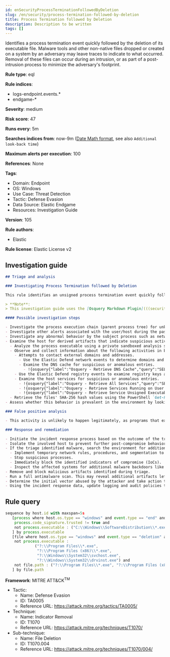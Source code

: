 ```yaml
---
id: enSecurityProcessTerminationFollowedByDeletion
slug: /en/security/process-termination-followed-by-deletion
title: Process Termination followed by Deletion
description: Description to be written
tags: []
---
```


<div id="process-termination-followed-by-deletion"></div>

Identifies a process termination event quickly followed by the deletion of its executable file. Malware tools and other non-native files dropped or created on a system by an adversary may leave traces to indicate to what occurred. Removal of these files can occur during an intrusion, or as part of a post-intrusion process to minimize the adversary's footprint.

**Rule type**: eql

**Rule indices**:

* logs-endpoint.events.*
* endgame-*

**Severity**: medium

**Risk score**: 47

**Runs every**: 5m

**Searches indices from**: now-9m ([Date Math format](((ref))/common-options.html#date-math), see also <DocLink id="enSecurityRulesUiCreate" section="set-the-rules-schedule">`Additional look-back time`</DocLink>)

**Maximum alerts per execution**: 100

**References**: None

**Tags**:

* Domain: Endpoint
* OS: Windows
* Use Case: Threat Detection
* Tactic: Defense Evasion
* Data Source: Elastic Endgame
* Resources: Investigation Guide

**Version**: 105

**Rule authors**:

* Elastic

**Rule license**: Elastic License v2

## Investigation guide

```markdown
## Triage and analysis

### Investigating Process Termination followed by Deletion

This rule identifies an unsigned process termination event quickly followed by the deletion of its executable file. Attackers can delete programs after their execution in an attempt to cover their tracks in a host.

> **Note**:
> This investigation guide uses the [Osquery Markdown Plugin](((security-guide))/invest-guide-run-osquery.html) introduced in Elastic Stack version 8.5.0. Older Elastic Stack versions will display unrendered Markdown in this guide.

#### Possible investigation steps

- Investigate the process execution chain (parent process tree) for unknown processes. Examine their executable files for prevalence, whether they are located in expected locations, and if they are signed with valid digital signatures.
- Investigate other alerts associated with the user/host during the past 48 hours.
- Investigate any abnormal behavior by the subject process such as network connections, registry or file modifications, command line and any spawned child processes.
- Examine the host for derived artifacts that indicate suspicious activities:
  - Analyze the process executable using a private sandboxed analysis system.
  - Observe and collect information about the following activities in both the sandbox and the alert subject host:
    - Attempts to contact external domains and addresses.
      - Use the Elastic Defend network events to determine domains and addresses contacted by the subject process by filtering by the process' `process.entity_id`.
      - Examine the DNS cache for suspicious or anomalous entries.
        - !{osquery{"label":"Osquery - Retrieve DNS Cache","query":"SELECT * FROM dns_cache"}}
    - Use the Elastic Defend registry events to examine registry keys accessed, modified, or created by the related processes in the process tree.
    - Examine the host services for suspicious or anomalous entries.
      - !{osquery{"label":"Osquery - Retrieve All Services","query":"SELECT description, display_name, name, path, pid, service_type, start_type, status, user_account FROM services"}}
      - !{osquery{"label":"Osquery - Retrieve Services Running on User Accounts","query":"SELECT description, display_name, name, path, pid, service_type, start_type, status, user_account FROM services WHERE\nNOT (user_account LIKE '%LocalSystem' OR user_account LIKE '%LocalService' OR user_account LIKE '%NetworkService' OR\nuser_account == null)\n"}}
      - !{osquery{"label":"Osquery - Retrieve Service Unsigned Executables with Virustotal Link","query":"SELECT concat('https://www.virustotal.com/gui/file/', sha1) AS VtLink, name, description, start_type, status, pid,\nservices.path FROM services JOIN authenticode ON services.path = authenticode.path OR services.module_path =\nauthenticode.path JOIN hash ON services.path = hash.path WHERE authenticode.result != 'trusted'\n"}}
  - Retrieve the files' SHA-256 hash values using the PowerShell `Get-FileHash` cmdlet and search for the existence and reputation of the hashes in resources like VirusTotal, Hybrid-Analysis, CISCO Talos, Any.run, etc.
- Assess whether this behavior is prevalent in the environment by looking for similar occurrences across hosts.

### False positive analysis

- This activity is unlikely to happen legitimately, as programs that exhibit this behavior, such as installers and similar utilities, should be signed. Benign true positives (B-TPs) can be added as exceptions if necessary.

### Response and remediation

- Initiate the incident response process based on the outcome of the triage.
- Isolate the involved host to prevent further post-compromise behavior.
- If the triage identified malware, search the environment for additional compromised hosts.
  - Implement temporary network rules, procedures, and segmentation to contain the malware.
  - Stop suspicious processes.
  - Immediately block the identified indicators of compromise (IoCs).
  - Inspect the affected systems for additional malware backdoors like reverse shells, reverse proxies, or droppers that attackers could use to reinfect the system.
- Remove and block malicious artifacts identified during triage.
- Run a full antimalware scan. This may reveal additional artifacts left in the system, persistence mechanisms, and malware components.
- Determine the initial vector abused by the attacker and take action to prevent reinfection through the same vector.
- Using the incident response data, update logging and audit policies to improve the mean time to detect (MTTD) and the mean time to respond (MTTR).

```

## Rule query

```js
sequence by host.id with maxspan=5s
   [process where host.os.type == "windows" and event.type == "end" and
    process.code_signature.trusted != true and
    not process.executable : ("C:\\Windows\\SoftwareDistribution\\*.exe", "C:\\Windows\\WinSxS\\*.exe")
   ] by process.executable
   [file where host.os.type == "windows" and event.type == "deletion" and file.extension : ("exe", "scr", "com") and
    not process.executable :
             ("?:\\Program Files\\*.exe",
              "?:\\Program Files (x86)\\*.exe",
              "?:\\Windows\\System32\\svchost.exe",
              "?:\\Windows\\System32\\drvinst.exe") and
    not file.path : ("?:\\Program Files\\*.exe", "?:\\Program Files (x86)\\*.exe")
   ] by file.path

```

**Framework**: MITRE ATT&CK<sup>TM</sup>

* Tactic:
    * Name: Defense Evasion
    * ID: TA0005
    * Reference URL: https://attack.mitre.org/tactics/TA0005/
* Technique:
    * Name: Indicator Removal
    * ID: T1070
    * Reference URL: https://attack.mitre.org/techniques/T1070/
* Sub-technique:
    * Name: File Deletion
    * ID: T1070.004
    * Reference URL: https://attack.mitre.org/techniques/T1070/004/

